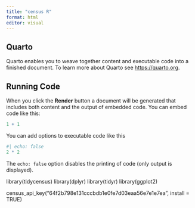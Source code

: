 ```yaml
---
title: "census R"
format: html
editor: visual
---
```


## Quarto

Quarto enables you to weave together content and executable code into a finished document. To learn more about Quarto see <https://quarto.org>.

## Running Code

When you click the **Render** button a document will be generated that includes both content and the output of embedded code. You can embed code like this:

```r
1 + 1
```

You can add options to executable code like this

```r
#| echo: false
2 * 2
```

The `echo: false` option disables the printing of code (only output is displayed).

library(tidycensus)
library(dplyr)
library(tidyr)
library(ggplot2)

census_api_key("64f2b798e131cccbdb1e0fe7d03eaa56e7e1e7ea", install = TRUE)
